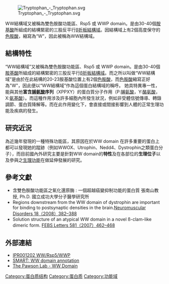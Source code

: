{{medical}}
{{Infobox protein family
| 代号 = WW
| 名称 = WW domain ( WW結構域 )
| 图像 = [[File:PDB_1pin_EBI.jpg|300px]]
| 宽度 = 
| 描述 = 由30至40個[[胺基酸|胺基酸]]所組成的結構緊密的三股反平行[[β折板結構域|β折板結構域]]。
| Pfam = PF00397
| InterPro = IPR001202
}}

[[File:Tryptophan_-_Tryptophan.svg|thumb]]

WW結構域又被稱為雙色胺酸功能區、Rsp5 或 WWP domain。是由30-40個[[胺基酸|胺基酸]]所組成的結構緊密的三股反平行[[β折板結構域|β折板結構域]]。因結構域上有2個高度保守的[[色胺酸|色胺酸]]，縮寫為“W”，因此被稱為WW結構域。

== 結構特性 ==
“WW結構域”又被稱為雙色胺酸功能區、Rsp5 或 WWP domain。是由30-40個[[胺基酸|胺基酸]]所組成的結構緊密的三股反平行[[β折板結構域|β折板結構域]]。而之所以叫做“WW結構域”是由於在此結構的20-23胺基酸位置上有2個[[色胺酸|色胺酸]]，而[[色胺酸|色胺酸]]縮寫正好為"W"，因此便以“WW結構域”作為這個蛋白結構域的稱呼。
她具特異專一性，能與其他'''富含[[脯氨酸|脯氨酸]]序列'''（XPPXY）的蛋白質分子作用（P:[[脯氨酸|脯氨酸]]，Y:[[酪氨酸|酪氨酸]]，X:[[氨基酸|氨基酸]]）。而這種作用涉及許多細胞內所發生狀況，例如非受體信號傳導、轉錄調節、蛋白質降解等。而在此作用變化下，會直接或間接影響到人體的正常生理功能及疾病的發生。

== 研究近況 ==
為近幾年發現的一種特殊功能區，其原因在於WW domain 在許多重要的蛋白上都可以發現她的蹤跡（例如WWOX、Utrophin、Nedd4、Dystrophin之類蛋白分子），而目前國內外研究主要是針對WW domain的'''特性'''及在各部位的'''生理位子'''以及參與之[[生理功能|生理功能]]在做延伸發展的研究。

== 參考文獻 ==
* 含雙色胺酸功能區之氧化還原酶 : 一個超越癌變抑制功能的蛋白質 張南山教授, Ph.D. 國立成功大學分子醫學研究所
* Regions downstream from the WW domain of dystrophin are important for binding to postsynaptic densities in the brain.[[Neuromuscular_Disorders_18（2008）382–388|Neuromuscular Disorders 18（2008）382–388]]
* Solution structure of an atypical WW domain in a novel ß-clam-like dimeric form. [[FEBS_Letters_581（2007）462–468|FEBS Letters 581（2007）462–468]]

== 外部連結 ==
*[http://www.ebi.ac.uk/interpro/IEntry?ac=IPR001202 IPR001202 WW/Rsp5/WWP] {{Wayback|url=http://www.ebi.ac.uk/interpro/IEntry?ac=IPR001202 |date=20210131211218 }}
*[http://smart.embl-heidelberg.de/smart/do_annotation.pl?DOMAIN=WW SMART: WW domain annotation] {{Wayback|url=http://smart.embl-heidelberg.de/smart/do_annotation.pl?DOMAIN=WW |date=20210305162320 }}
*[http://pawsonlab.mshri.on.ca/index.php?option=com_content&task=view&id=191&Itemid=64 The Pawson Lab - WW Domain] {{Wayback|url=http://pawsonlab.mshri.on.ca/index.php?option=com_content&task=view&id=191&Itemid=64 |date=20160319063352 }}

[[Category:蛋白质结构|Category:蛋白质结构]]
[[Category:蛋白质|Category:蛋白质]]
[[Category:功能域|Category:功能域]]